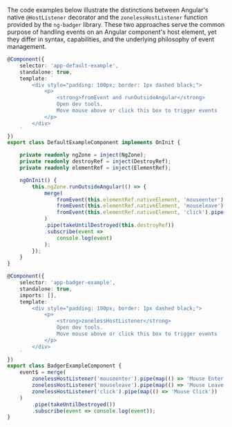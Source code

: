 
<Meta title="Reactivity / Examples / zonelessHostListener vs HostListener code"/>

The code examples below illustrate the distinctions between Angular's native `@HostListener` decorator and the `zonelessHostListener` function provided by the `ng-badger` library. These two approaches serve the common purpose of handling events on an Angular component's host element, yet they differ in syntax, capabilities, and the underlying philosophy of event management.

```typescript
@Component({
    selector: 'app-default-example',
    standalone: true,
    template: `
        <div style="padding: 100px; border: 1px dashed black;">
            <p>
                <strong>fromEvent and runOutsideAngular</strong>
                Open dev tools.
                Move mouse above or click this box to trigger events
            </p>
        </div>
    `
})
export class DefaultExampleComponent implements OnInit {

    private readonly ngZone = inject(NgZone);
    private readonly destroyRef = inject(DestroyRef);
    private readonly elementRef = inject(ElementRef);

    ngOnInit() {
        this.ngZone.runOutsideAngular(() => {
            merge(
                fromEvent(this.elementRef.nativeElement, 'mouseenter').pipe(map(() => 'Mouse Enter')),
                fromEvent(this.elementRef.nativeElement, 'mouseleave').pipe(map(() => 'Mouse Leave')),
                fromEvent(this.elementRef.nativeElement, 'click').pipe(map(() => 'Mouse Click'))
            )
            .pipe(takeUntilDestroyed(this.destroyRef))
            .subscribe(event =>
                console.log(event)
            );
        });
    }
}
```

```typescript
@Component({
    selector: 'app-badger-example',
    standalone: true,
    imports: [],
    template: `
        <div style="padding: 100px; border: 1px dashed black;">
            <p>
                <strong>zonelessHostListener</strong>
                Open dev tools.
                Move mouse above or click this box to trigger events
            </p>
        </div>
    `
})
export class BadgerExampleComponent {
    event$ = merge(
        zonelessHostListener('mouseenter').pipe(map(() => 'Mouse Enter')),
        zonelessHostListener('mouseleave').pipe(map(() => 'Mouse Leave')),
        zonelessHostListener('click').pipe(map(() => 'Mouse Click'))
    )
        .pipe(takeUntilDestroyed())
        .subscribe(event => console.log(event));
}
```

